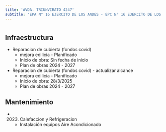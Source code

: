 ```yaml
---
title: 'AVDA. TRIUNVIRATO 4247'
subtitle: 'EPA N° 16 EJERCITO DE LOS ANDES - EPC N° 16 EJERCITO DE LOS ANDES'
---
```


#
## Infraestructura

* Reparacion de cubierta (fondos covid) 
    + mejora edilicia - Planificado 
    + Inicio de obra: Sin fecha de inicio 
    + Plan de obras 2024 - 2027 


* Reparacion de cubierta (fondos covid) - actualizar alcance 
    + mejora edilicia - Planificado 
    + Inicio de obra: 28/3/2025 
    + Plan de obras 2024 - 2027 






## Mantenimiento

*  (2023) Calefaccion y Refrigeracion 
    + Instalación equipos Aire Acondicionado



